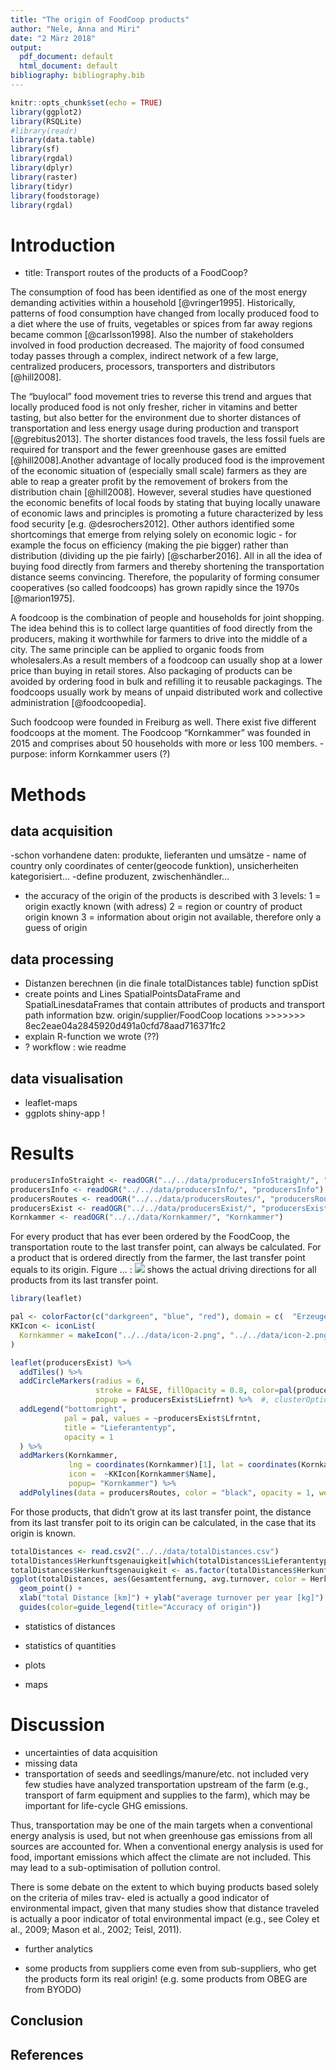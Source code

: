 ```yaml
---
title: "The origin of FoodCoop products"
author: "Nele, Anna and Miri"
date: "2 März 2018"
output:
  pdf_document: default
  html_document: default
bibliography: bibliography.bib
---
```


```r
knitr::opts_chunk$set(echo = TRUE)
library(ggplot2)
library(RSQLite)
#library(readr)
library(data.table)
library(sf)
library(rgdal)
library(dplyr)
library(raster)
library(tidyr)
library(foodstorage)
library(rgdal)
```

# Introduction

- title: Transport routes of the products of a FoodCoop?

The consumption of food has been identified as one of the most energy demanding activities within a household [@vringer1995]. Historically, patterns of food consumption have changed from locally produced food to a diet where the use of fruits, vegetables or spices from far away regions became common [@carlsson1998]. Also the number of stakeholders involved in food production decreased. The majority of food consumed today passes through a complex, indirect network of a few large, centralized producers, processors, transporters and distributors [@hill2008].

The “buylocal” food movement tries to reverse this trend and argues that locally produced food is not only fresher, richer in vitamins and better tasting, but also better for the environment due to shorter distances of transportation and less energy usage during production and transport [@grebitus2013]. The shorter distances food travels, the less fossil fuels are required for transport and the fewer greenhouse gases are emitted [@hill2008].Another advantage of locally produced food is the improvement of the economic situation of (especially small scale) farmers as they are able to reap a greater profit by the removement of brokers from the distribution chain [@hill2008]. However, several studies have questioned the economic benefits of local foods by stating that buying locally unaware of economic laws and principles is promoting a future characterized by less food security [e.g. @desrochers2012]. Other authors identified some shortcomings that emerge from relying solely on economic logic - for example the focus on efficiency (making the pie bigger) rather than distribution (dividing up the pie fairly) [@scharber2016]. All in all the idea of buying food directly from farmers and thereby shortening the transportation distance seems convincing. Therefore, the popularity of forming consumer cooperatives (so called foodcoops) has grown rapidly since the 1970s [@marion1975]. 

A foodcoop is the combination of people and households for joint shopping. The idea behind this is to collect large quantities of food directly from the producers, making it worthwhile for farmers to drive into the middle of a city. The same principle can be applied to organic foods from wholesalers.As a result members of a foodcoop can usually shop at a lower price than buying in retail stores. Also packaging of products can be avoided by ordering food in bulk and refilling it to reusable packagings. The foodcoops usually work by means of unpaid distributed work and collective administration [@foodcoopedia].

Such foodcoop were founded in Freiburg as well. There exist five different foodcoops at the moment. The Foodcoop "Kornkammer" was founded in 2015 and comprises about 50 households with more or less 100 members.
- purpose: inform Kornkammer users (?)

# Methods
## data acquisition 
  -schon vorhandene daten: produkte, lieferanten und umsätze
  - name of country only coordinates of center(geocode funktion), unsicherheiten kategorisiert...
  -define produzent, zwischenhändler...

  - the accuracy of the origin of the products is described with 3 levels: 
    1 = origin exactly known (with adress)
    2 = region or country of product origin known
    3 = information about origin not available, therefore only a guess of origin


## data processing
- Distanzen berechnen (in die finale totalDistances table) function spDist
- create points and Lines SpatialPointsDataFrame and SpatialLinesdataFrames that contain attributes of products and transport path information bzw. origin/supplier/FoodCoop locations
>>>>>>> 8ec2eae04a2845920d491a0cfd78aad716371fc2
- explain R-function we wrote (??)
- ? workflow : wie readme

## data visualisation
- leaflet-maps
- ggplots
shiny-app !


# Results
```r
producersInfoStraight <- readOGR("../../data/producersInfoStraight/", "producersInfoStraight")
producersInfo <- readOGR("../../data/producersInfo/", "producersInfo")
producersRoutes <- readOGR("../../data/producersRoutes/", "producersRoutes")
producersExist <- readOGR("../../data/producersExist/", "producersExist")
Kornkammer <- readOGR("../../data/Kornkammer/", "Kornkammer")

```


For every product that has ever been ordered by the FoodCoop, the transportation route to the last transfer point, can always be calculated. For a product that is ordered directly from the farmer, the last transfer point equals to its origin. Figure ... : ![](../../map1.png) shows the actual driving directions for all products from its last transfer point. 

```r
library(leaflet)

pal <- colorFactor(c("darkgreen", "blue", "red"), domain = c(  "Erzeuger", "Produzent", "Zwischenhaendler"))
KKIcon <- iconList(
  Kornkammer = makeIcon("../../data/icon-2.png", "../../data/icon-2.png", 24, 24)
)

leaflet(producersExist) %>%
  addTiles() %>%
  addCircleMarkers(radius = 6,
                   stroke = FALSE, fillOpacity = 0.8, color=pal(producersExist$Lfrntnt),
                   popup = producersExist$Liefrnt) %>%  #, clusterOptions = markerClusterOptions()
  addLegend("bottomright",
            pal = pal, values = ~producersExist$Lfrntnt,
            title = "Lieferantentyp",
            opacity = 1
  ) %>%
  addMarkers(Kornkammer,
             lng = coordinates(Kornkammer)[1], lat = coordinates(Kornkammer)[2],
             icon =  ~KKIcon[Kornkammer$Name],
             popup= "Kornkammer") %>% 
  addPolylines(data = producersRoutes, color = "black", opacity = 1, weight = 2)

```

For those products, that didn't grow at its last transfer point, the distance from its last transfer poit to its origin can be calculated, in the case that its origin is known.

```r
totalDistances <- read.csv2("../../data/totalDistances.csv")
totalDistances$Herkunftsgenauigkeit[which(totalDistances$Lieferantentyp=="Erzeuger")] <- 1
totalDistances$Herkunftsgenauigkeit <- as.factor(totalDistances$Herkunftsgenauigkeit)
ggplot(totalDistances, aes(Gesamtentfernung, avg.turnover, color = Herkunftsgenauigkeit)) + 
  geom_point() +
  xlab("total Distance [km]") + ylab("average turnover per year [kg]") +
  guides(color=guide_legend(title="Accuracy of origin"))

```

- statistics of distances
- statistics of quantities

- plots 
- maps


# Discussion

- uncertainties of data acquisition
- missing data
- transportation of seeds and seedlings/manure/etc. not included
very few studies have analyzed transportation
upstream of the farm (e.g., transport of farm equipment and
supplies to the farm), which may be important for life-cycle
GHG emissions.


Thus, transportation may be one of the main targets when a conventional energy analysis
is used, but not when greenhouse gas emissions from all sources are accounted for. When
a conventional energy analysis is used for food, important emissions which affect the climate
are not included. This may lead to a sub-optimisation of pollution control.

There is some debate on the extent
to which buying products based solely on the criteria of miles trav-
eled is actually a good indicator of environmental impact, given that
many studies show that distance traveled is actually a poor indicator
of total environmental impact (e.g., see Coley et al., 2009; Mason
et al., 2002; Teisl, 2011).

- further analytics

- some products from suppliers come even from sub-suppliers, who get the products form its real origin! (e.g. some products from OBEG are from BYODO)

## Conclusion

## References



